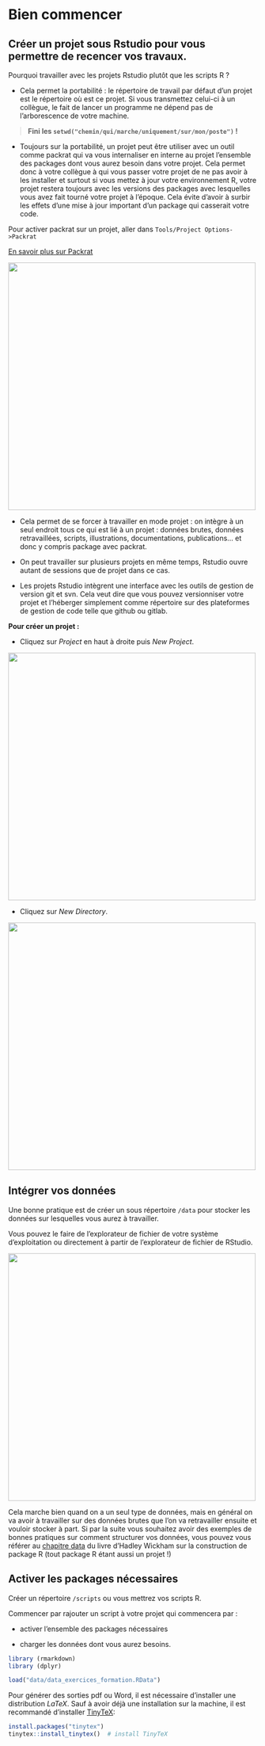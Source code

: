 # Bien commencer

## Créer un projet sous Rstudio pour vous permettre de recencer vos travaux.

Pourquoi travailler avec les projets Rstudio plutôt que les scripts R ?

- Cela permet la portabilité : le répertoire de travail par défaut d'un projet est le répertoire où est ce projet. Si vous transmettez celui-ci à un collègue, le fait de lancer un programme ne dépend pas de l'arborescence de votre machine.

> **Fini les `setwd("chemin/qui/marche/uniquement/sur/mon/poste")` !** 

- Toujours sur la portabilité, un projet peut être utiliser avec un outil comme packrat qui va vous internaliser en interne au projet l'ensemble des packages dont vous aurez besoin dans votre projet. Cela permet donc à votre collègue à qui vous passer votre projet de ne pas avoir à les installer et surtout si vous mettez à jour votre environnement R, votre projet restera toujours avec les versions des packages avec lesquelles vous avez fait tourné votre projet à l'époque. Cela évite d'avoir à surbir les effets d'une mise à jour important d'un package qui casserait votre code.

Pour activer packrat sur un projet, aller dans `Tools/Project Options->Packrat`

[En savoir plus sur Packrat](https://www.rstudio.com/resources/webinars/managing-package-dependencies-in-r-with-packrat/)

![](assets/img/creerprojet4.png){#id .class width=500}


- Cela permet de se forcer à travailler en mode projet : on intègre à un seul endroit tous ce qui est lié à un projet : données brutes, données retravaillées, scripts, illustrations, documentations, publications... et donc y compris package avec packrat.

- On peut travailler sur plusieurs projets en même temps, Rstudio ouvre autant de sessions que de projet dans ce cas.

- Les projets Rstudio intègrent une interface avec les outils de gestion de version git et svn. Cela veut dire que vous pouvez versionniser votre projet et l'héberger simplement comme répertoire sur des plateformes de gestion de code telle que github ou gitlab.

**Pour créer un projet : **

- Cliquez sur *Project* en haut à droite puis *New Project*.

![](assets/img/creerprojet1.png){#id .class width=500}

- Cliquez sur *New Directory*.

![](assets/img/creerprojet2.png){#id .class width=500}


## Intégrer vos données

Une bonne pratique est de créer un sous répertoire `/data` pour stocker les données sur lesquelles vous aurez à travailler. 

Vous pouvez le faire de l'explorateur de fichier de votre système d'exploitation ou directement à partir de l'explorateur de fichier de RStudio.

![](assets/img/creerprojet3.png){#id .class width=500}

Cela marche bien quand on a un seul type de données, mais en général on va avoir à travailler sur des données brutes que l'on va retravailler ensuite et vouloir stocker à part. Si par la suite vous souhaitez avoir des exemples de bonnes pratiques sur comment structurer vos données, vous pouvez vous référer au [chapitre data](http://r-pkgs.had.co.nz/data.html) du livre d'Hadley Wickham sur la construction de package R (tout package R étant aussi un projet !)

## Activer les packages nécessaires

Créer un répertoire `/scripts` ou vous mettrez vos scripts R.

Commencer par rajouter un script à votre projet qui commencera par : 

- activer l'ensemble des packages nécessaires

- charger les données dont vous aurez besoins.


```r
library (rmarkdown)
library (dplyr)

load("data/data_exercices_formation.RData")

```



Pour générer des sorties pdf ou Word, il est nécessaire d'installer une distribution $LaTeX$. Sauf à avoir déjà une installation sur la machine, il est recommandé d'installer [TinyTeX](https://yihui.name/tinytex/):

```r
install.packages("tinytex")
tinytex::install_tinytex()  # install TinyTeX
```




